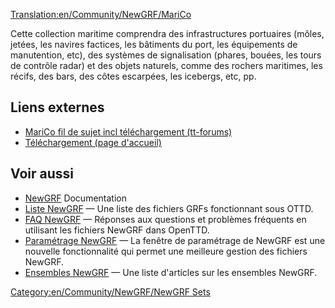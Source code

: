 [[Translation:en/Community/NewGRF/MariCo]]


{{fr/Community/NewGRF/Infobox NewGRF|nomEnsemble=MariCo
|copieEcran=fr/Community/NewGRF/Marico03 1.png
|artiste= Michael Blunck
|codeur= Michael Blunck
|focus= Infrastructure
|homepage=www.ttdpatch.de
|nomHomepage= Transport Tycoon - Les nouveaux graphiques
|copyright= sous licence
}}
Cette collection maritime comprendra des infrastructures portuaires (môles, jetées, les navires factices, les bâtiments du port, les équipements de manutention, etc), des systèmes de signalisation (phares, bouées, les tours de contrôle radar) et des objets naturels, comme des rochers maritimes, les récifs, des bars, des côtes escarpées, les icebergs, etc, pp.


==Liens externes==
*[http://www.tt-forums.net/viewtopic.php?f=67&t=52035&sid=9434c6e6b5e7a2ae3da7380ca4fef76c MariCo fil de sujet incl téléchargement (tt-forums)]
*[http://ttdpatch.de/download.html Téléchargement (page d'accueil)]

== Voir aussi ==
* [[fr/Manual/NewGRF|NewGRF]] Documentation
* [[fr/Community/NewGRF/Main Page|Liste NewGRF]] &mdash; Une liste des fichiers GRFs fonctionnant sous OTTD.
* [[fr/Archive/Community/FAQ NewGRF|FAQ NewGRF]] &mdash; Réponses aux questions et problèmes fréquents en utilisant les fichiers NewGRF dans OpenTTD.
* [[fr/Manual/NewGRF|Paramétrage NewGRF]] &mdash; La fenêtre de paramétrage de NewGRF est une nouvelle fonctionnalité qui permet une meilleure gestion des fichiers NewGRF.
* [[fr/Archive/Lists/Ensembles NewGRF|Ensembles NewGRF]] &mdash; Une liste d'articles sur les ensembles NewGRF.

[[Category:en/Community/NewGRF/NewGRF Sets]]